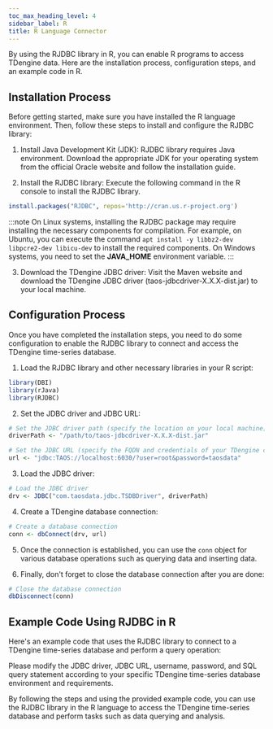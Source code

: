 ```yaml
---
toc_max_heading_level: 4
sidebar_label: R
title: R Language Connector
---
```




By using the RJDBC library in R, you can enable R programs to access TDengine data. Here are the installation process, configuration steps, and an example code in R.

## Installation Process

Before getting started, make sure you have installed the R language environment. Then, follow these steps to install and configure the RJDBC library:

1. Install Java Development Kit (JDK): RJDBC library requires Java environment. Download the appropriate JDK for your operating system from the official Oracle website and follow the installation guide.

2. Install the RJDBC library: Execute the following command in the R console to install the RJDBC library.

```r
install.packages("RJDBC", repos='http://cran.us.r-project.org')
```

:::note
On Linux systems, installing the RJDBC package may require installing the necessary components for compilation. For example, on Ubuntu, you can execute the command ``apt install -y libbz2-dev libpcre2-dev libicu-dev`` to install the required components.
On Windows systems, you need to set the **JAVA_HOME** environment variable.
:::

3. Download the TDengine JDBC driver: Visit the Maven website and download the TDengine JDBC driver (taos-jdbcdriver-X.X.X-dist.jar) to your local machine.

## Configuration Process

Once you have completed the installation steps, you need to do some configuration to enable the RJDBC library to connect and access the TDengine time-series database.

1. Load the RJDBC library and other necessary libraries in your R script:

```r
library(DBI)
library(rJava)
library(RJDBC)
```

2. Set the JDBC driver and JDBC URL:

```r
# Set the JDBC driver path (specify the location on your local machine)
driverPath <- "/path/to/taos-jdbcdriver-X.X.X-dist.jar"

# Set the JDBC URL (specify the FQDN and credentials of your TDengine cluster)
url <- "jdbc:TAOS://localhost:6030/?user=root&password=taosdata"
```

3. Load the JDBC driver:

```r
# Load the JDBC driver
drv <- JDBC("com.taosdata.jdbc.TSDBDriver", driverPath)
```

4. Create a TDengine database connection:

```r
# Create a database connection
conn <- dbConnect(drv, url)
```

5. Once the connection is established, you can use the ``conn`` object for various database operations such as querying data and inserting data.

6. Finally, don't forget to close the database connection after you are done:

```r
# Close the database connection
dbDisconnect(conn)
```

## Example Code Using RJDBC in R

Here's an example code that uses the RJDBC library to connect to a TDengine time-series database and perform a query operation:

<Rdemo/>

Please modify the JDBC driver, JDBC URL, username, password, and SQL query statement according to your specific TDengine time-series database environment and requirements.

By following the steps and using the provided example code, you can use the RJDBC library in the R language to access the TDengine time-series database and perform tasks such as data querying and analysis.
